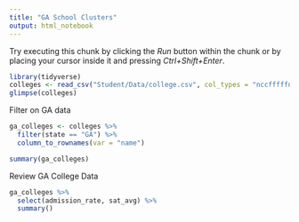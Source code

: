 ```yaml
---
title: "GA School Clusters"
output: html_notebook
---
```



Try executing this chunk by clicking the *Run* button within the chunk or by placing your cursor inside it and pressing *Ctrl+Shift+Enter*. 

```r
library(tidyverse)
colleges <- read_csv("Student/Data/college.csv", col_types = "nccfffffnnnnnnnnn")
glimpse(colleges)
```

Filter on GA data

```r
ga_colleges <- colleges %>%
  filter(state == "GA") %>%
  column_to_rownames(var = "name")

summary(ga_colleges)
```
Review GA College Data

```r
ga_colleges %>%
  select(admission_rate, sat_avg) %>%
  summary()

```

